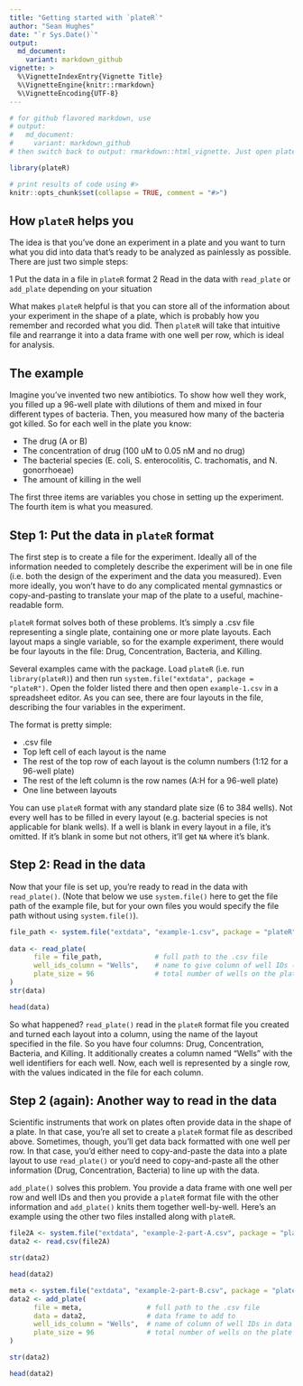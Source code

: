 ```yaml
---
title: "Getting started with `plateR`"
author: "Sean Hughes"
date: "`r Sys.Date()`"
output:
  md_document:
    variant: markdown_github
vignette: >
  %\VignetteIndexEntry{Vignette Title}
  %\VignetteEngine{knitr::rmarkdown}
  %\VignetteEncoding{UTF-8}
---
```

```r
# for github flavored markdown, use 
# output:
#   md_document:
#     variant: markdown_github
# then switch back to output: rmarkdown::html_vignette. Just open plateR-basics.md and resave to update time stamp

library(plateR)

# print results of code using #>
knitr::opts_chunk$set(collapse = TRUE, comment = "#>")
```

## How `plateR` helps you

The idea is that you've done an experiment in a plate and you want to turn what you did into data that's ready to be analyzed as painlessly as possible. There are just two simple steps: 

1 Put the data in a file in `plateR` format 
2 Read in the data with `read_plate` or `add_plate` depending on your situation

What makes `plateR` helpful is that you can store all of the information about your experiment in the shape of a plate, which is probably how you remember and recorded what you did. Then `plateR` will take that intuitive file and rearrange it into a data frame with one well per row, which is ideal for analysis.

## The example

Imagine you've invented two new antibiotics. To show how well they work, you filled up a 96-well plate with dilutions of them and mixed in four different types of bacteria.  Then, you measured how many of the bacteria got killed. So for each well in the plate you know: 

* The drug (A or B)
* The concentration of drug (100 uM to 0.05 nM and no drug)
* The bacterial species (E. coli, S. enterocolitis, C. trachomatis, and N. gonorrhoeae)
* The amount of killing in the well

The first three items are variables you chose in setting up the experiment. The fourth item is what you measured.

## Step 1: Put the data in `plateR` format

The first step is to create a file for the experiment. Ideally all of the information needed to completely describe the experiment will be in one file (i.e. both the design of the experiment and the data you measured). Even more ideally, you won't have to do any complicated mental gymnastics or copy-and-pasting to translate your map of the plate to a useful, machine-readable form. 

`plateR` format solves both of these problems. It's simply a .csv file representing a single plate, containing one or more plate layouts. Each layout maps a single variable, so for the example experiment, there would be four layouts in the file: Drug, Concentration, Bacteria, and Killing.

Several examples came with the package. Load `plateR` (i.e. run `library(plateR)`) and then run `system.file("extdata", package = "plateR")`. Open the folder listed there and then open `example-1.csv` in a spreadsheet editor. As you can see, there are four layouts in the file, describing the four variables in the experiment. 

The format is pretty simple: 

* .csv file
* Top left cell of each layout is the name
* The rest of the top row of each layout is the column numbers (1:12 for a 96-well plate)
* The rest of the left column is the row names (A:H for a 96-well plate)
* One line between layouts

You can use `plateR` format with any standard plate size (6 to 384 wells). Not every well has to be filled in every layout (e.g. bacterial species is not applicable for blank wells). If a well is blank in every layout in a file, it's omitted. If it's blank in some but not others, it'll get `NA` where it's blank.

## Step 2: Read in the data

Now that your file is set up, you're ready to read in the data with `read_plate()`. (Note that below we use `system.file()` here to get the file path of the example file, but for your own files you would specify the file path without using `system.file()`).

```r
file_path <- system.file("extdata", "example-1.csv", package = "plateR")
   
data <- read_plate(
      file = file_path,             # full path to the .csv file
      well_ids_column = "Wells",    # name to give column of well IDs (optional)
      plate_size = 96               # total number of wells on the plate (optional)
)
str(data)

head(data)
```

So what happened? `read_plate()` read in the `plateR` format file you created and turned each layout into a column, using the name of the layout specified in the file. So you have four columns: Drug, Concentration, Bacteria, and Killing. It additionally creates a column named "Wells" with the well identifiers for each well. Now, each well is represented by a single row, with the values indicated in the file for each column. 

## Step 2 (again): Another way to read in the data

Scientific instruments that work on plates often provide data in the shape of a plate. In that case, you're all set to create a `plateR` format file as described above. Sometimes, though, you'll get data back formatted with one well per row. In that case, you'd either need to copy-and-paste the data into a plate layout to use `read_plate()` or you'd need to copy-and-paste all the other information (Drug, Concentration, Bacteria) to line up with the data. 

`add_plate()` solves this problem. You provide a data frame with one well per row and well IDs and then you provide a `plateR` format file with the other information and `add_plate()` knits them together well-by-well. Here's an example using the other two files installed along with `plateR`. 

```r
file2A <- system.file("extdata", "example-2-part-A.csv", package = "plateR")
data2 <- read.csv(file2A)

str(data2)

head(data2)

meta <- system.file("extdata", "example-2-part-B.csv", package = "plateR")
data2 <- add_plate(
      file = meta,                # full path to the .csv file
      data = data2,               # data frame to add to    
      well_ids_column = "Wells",  # name of column of well IDs in data frame
      plate_size = 96             # total number of wells on the plate (optional)
)

str(data2)

head(data2)
```

